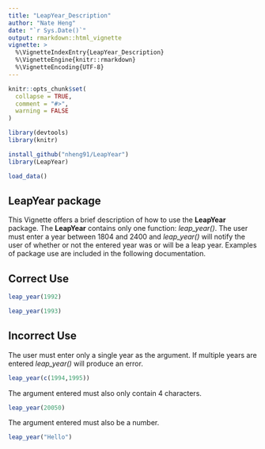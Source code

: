 ```yaml
---
title: "LeapYear_Description"
author: "Nate Heng"
date: "`r Sys.Date()`"
output: rmarkdown::html_vignette
vignette: >
  %\VignetteIndexEntry{LeapYear_Description}
  %\VignetteEngine{knitr::rmarkdown}
  %\VignetteEncoding{UTF-8}
---
```


```r
knitr::opts_chunk$set(
  collapse = TRUE,
  comment = "#>",
  warning = FALSE
)
```

```r
library(devtools)
library(knitr)
```

```r
install_github("nheng91/LeapYear")
library(LeapYear)
```

```r
load_data()
```

## LeapYear package

This Vignette offers a brief description of how to use the **LeapYear** package.    The **LeapYear** contains only one function: *leap_year()*.  The user must enter a year between 1804 and 2400 and *leap_year()* will notify the user of whether or not the entered year was or will be a leap year. Examples of package use are included in the following documentation.

## Correct Use


```r
leap_year(1992)
```

```r
leap_year(1993)
```

## Incorrect Use

The user must enter only a single year as the argument.  If multiple years are entered *leap_year()* will produce an error.

```r
leap_year(c(1994,1995))
```

The argument entered must also only contain 4 characters.

```r
leap_year(20050)
```

The argument entered must also be a number.

```r
leap_year("Hello")
```


